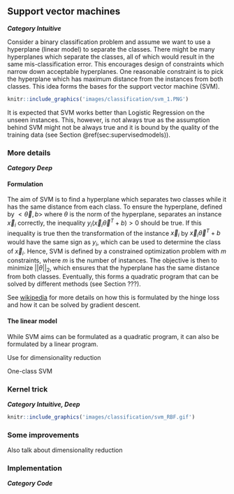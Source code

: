 ## Support vector machines
***Category Intuitive***

Consider a binary classification problem and assume we want to use a hyperplane (linear model) to separate the classes. There might be many hyperplanes which separate the classes, all of which would result in the same mis-classification error. This encourages design of constraints which narrow down acceptable hyperplanes. One reasonable constraint is to pick the hyperplane which has maximum distance from the instances from both classes. This idea forms the bases for the support vector machine (SVM). 


```r
knitr::include_graphics('images/classification/svm_1.PNG')
```

It is expected that SVM works better than Logistic Regression on the unseen instances. This, however, is not always true as the assumption behind SVM might not be always true and it is bound by the quality of the training data (see Section \@ref(sec:supervisedmodels)). 

### More details
***Category Deep***

#### Formulation
The aim of SVM is to find a hyperplane which separates two classes while it has the same distance from each class. To ensure the hyperplane, defined by $<\vec{\theta}, b>$ where $\theta$ is the norm of the hyperplane, separates an instance $\vec{x}_i$ correctly, the inequality $y_i(\vec{x}_i\vec{\theta}^T+b)>0$ should be true. If this inequality is true then the transformation of the instance $\vec{x}_i$ by $\vec{x}_i\vec{\theta}^T+b$ would have the same sign as $y_i$, which can be used to determine the class of $\vec{x}_i$. Hence, SVM is defined by a constrained optimization problem with $m$ constraints, where $m$ is the number of instances. The objective is then to minimize $||\theta||_2$, which ensures that the hyperplane has the same distance from both classes. Eventually, this forms a quadratic program that can be solved by different methods (see Section ???).

See [wikipedia](https://en.wikipedia.org/wiki/Support-vector_machine#Linear_SVM) for more details on how this is formulated by the hinge loss and how it can be solved by gradient descent.

#### The linear model
While SVM aims can be formulated as a quadratic program, it can also be formulated by a linear program. 

Use for dimensionality reduction

One-class SVM

### Kernel trick
***Category Intuitive, Deep***

```r
knitr::include_graphics('images/classification/svm_RBF.gif')
```

### Some improvements


Also talk about dimensionality reduction

### Implementation
***Category Code***
